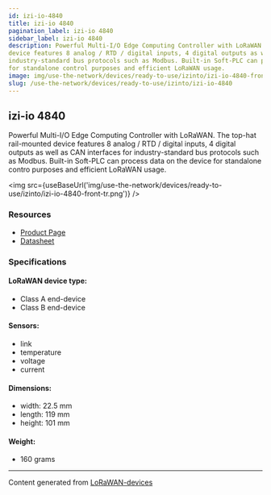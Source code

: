 ```yaml
---
id: izi-io-4840
title: izi-io 4840
pagination_label: izi-io 4840
sidebar_label: izi-io 4840
description: Powerful Multi-I/O Edge Computing Controller with LoRaWAN. The top-hat rail-mounted
device features 8 analog / RTD / digital inputs, 4 digital outputs as well as CAN interfaces for
industry-standard bus protocols such as Modbus. Built-in Soft-PLC can process data on the device
for standalone control purposes and efficient LoRaWAN usage.
image: img/use-the-network/devices/ready-to-use/izinto/izi-io-4840-front-tr.png
slug: /use-the-network/devices/ready-to-use/izinto/izi-io-4840
---
```



## izi-io 4840

Powerful Multi-I/O Edge Computing Controller with LoRaWAN. The top-hat rail-mounted device features
8 analog / RTD / digital inputs, 4 digital outputs as well as CAN interfaces for industry-standard
bus protocols such as Modbus. Built-in Soft-PLC can process data on the device for standalone contro
purposes and efficient LoRaWAN usage.

<img src={useBaseUrl('img/use-the-network/devices/ready-to-use/izinto/izi-io-4840-front-tr.png')} />

### Resources

- [Product Page](https://www.izinto.online/izi-io-en/)
- [Datasheet](https://www.izinto.online/wp-content/uploads/2022/09/izi-io-4840-Data-Sheet-en.pdf)

### Specifications

#### LoRaWAN device type:
- Class A end-device
- Class B end-device

#### Sensors:

- link
- temperature
- voltage
- current

#### Dimensions:

- width: 22.5 mm
- length: 119 mm
- height: 101 mm

#### Weight:

- 160 grams

---

Content generated from [LoRaWAN-devices](https://github.com/TheThingsNetwork/lorawan-devices)
